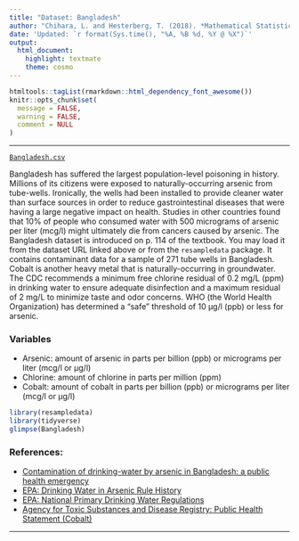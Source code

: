 ```yaml
---
title: "Dataset: Bangladesh"
author: "Chihara, L. and Hesterberg, T. (2018). *Mathematical Statistics with Resampling and R, 2nd Ed.*"
date: 'Updated: `r format(Sys.time(), "%A, %B %d, %Y @ %X")`'
output: 
  html_document: 
    highlight: textmate
    theme: cosmo
---
```


```r
htmltools::tagList(rmarkdown::html_dependency_font_awesome())
knitr::opts_chunk$set(
  message = FALSE,
  warning = FALSE,
  comment = NULL
)
```
<hr>

<i class="fas fa-database"></i> [`Bangladesh.csv`](https://raw.githubusercontent.com/STAT-JET-ASU/Datasets/master/Chihara/Bangladesh.csv)

Bangladesh has suffered the largest population-level poisoning in history. Millions of its citizens were exposed to naturally-occurring arsenic from tube-wells. Ironically, the wells had been installed to provide cleaner water than surface sources in order to reduce gastrointestinal diseases that were having a large negative impact on health. Studies in other countries found that 10% of people who consumed water with 500 micrograms of arsenic per liter (mcg/l) might ultimately die from cancers caused by arsenic. The Bangladesh dataset is introduced on p. 114 of the textbook. You may load it from the dataset URL linked above or from the `resampledata` package. It contains contaminant data for a sample of 271 tube wells in Bangladesh. Cobalt is another heavy metal that is naturally-occurring in groundwater. The CDC recommends a minimum free chlorine residual of 0.2 mg/L (ppm) in drinking water to ensure adequate disinfection and a maximum residual of 2 mg/L to minimize taste and odor concerns. WHO (the World Health Organization) has determined a "safe" threshold of 10 μg/l (ppb) or less for arsenic. 

### Variables

* Arsenic: amount of arsenic in parts per billion (ppb) or micrograms per liter (mcg/l or μg/l)
* Chlorine: amount of chlorine in parts per million (ppm)
* Cobalt: amount of cobalt in parts per billion (ppb) or micrograms per liter (mcg/l or μg/l)

```r
library(resampledata)
library(tidyverse)
glimpse(Bangladesh)
```

### References:

* [Contamination of drinking-water by arsenic
in Bangladesh: a public health emergency](https://www.who.int/bulletin/archives/78%289%291093.pdf)
* [EPA: Drinking Water in Arsenic Rule History](https://www.epa.gov/dwreginfo/drinking-water-arsenic-rule-history)
* [EPA: National Primary Drinking Water Regulations](https://www.epa.gov/sites/default/files/2016-06/documents/npwdr_complete_table.pdf)
* [Agency for Toxic Substances and Disease Registry: Public Health Statement (Cobalt)](https://www.atsdr.cdc.gov/ToxProfiles/tp33-c1-b.pdf)

<hr>


